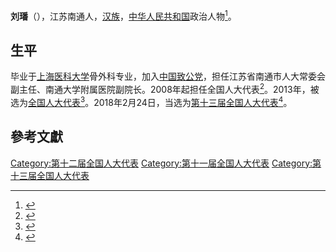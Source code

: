 '''刘璠'''（{{bd|1957年||}}），江苏南通人，[[汉族|汉族]]，[[中华人民共和国|中华人民共和国]]政治人物<ref>{{cite web|author=新华网|title=第十一届全国人大代表|url=http://news.xinhuanet.com/ziliao/2008-03/03/content_7708230.htm?node=36628|publisher=新华网|accessdate=2014-01-07|archive-date=2014-01-10|archive-url=https://web.archive.org/web/20140110211415/http://news.xinhuanet.com/ziliao/2008-03/03/content_7708230.htm?node=36628|dead-url=no}}</ref>。

== 生平 ==
毕业于[[上海医科大学|上海医科大学]]骨外科专业，加入[[中国致公党|中国致公党]]，担任江苏省南通市人大常委会副主任、南通大学附属医院副院长。2008年起担任全国人大代表<ref>{{cite news|title=全国人大代表信息-刘璠|url=http://210.82.31.1:8084/delegate/viewDelegate.action?dbid=110731|accessdate=2013-04-05|newspaper=全国人大网|archive-url=https://web.archive.org/web/20140318091800/http://www.npc.gov.cn/delegate/viewDelegate.action?dbid=110731|archive-date=2014-03-18|dead-url=yes}}</ref>。2013年，被选为[[全国人大代表|全国人大代表]]<ref>{{cite news|title=全国人大代表信息-刘璠|url=http://210.82.31.1:8084/delegate/viewDelegate.action?dbid=120704|accessdate=2013-03-28|newspaper=全国人大网|archive-url=https://web.archive.org/web/20140318091802/http://www.npc.gov.cn/delegate/viewDelegate.action?dbid=120704|archive-date=2014-03-18|dead-url=yes}}</ref>。2018年2月24日，当选为[[第十三届全国人大代表|第十三届全国人大代表]]<ref>{{Cite web|title=（受权发布）中华人民共和国第十三届全国人民代表大会代表名单-中新网|url=http://www.chinanews.com/gn/2018/02-25/8453959.shtml|accessdate=2021-02-19|work=[[中国新闻网|中国新闻网]]|archive-date=2018-02-27|archive-url=https://web.archive.org/web/20180227031724/http://www.chinanews.com/gn/2018/02-25/8453959.shtml|dead-url=no}}</ref>。

==參考文獻==
{{reflist}}

[[Category:第十二届全国人大代表|Category:第十二届全国人大代表]]
[[Category:第十一届全国人大代表|Category:第十一届全国人大代表]]
[[Category:第十三届全国人大代表|Category:第十三届全国人大代表]]


{{中国政治人物小作品}}